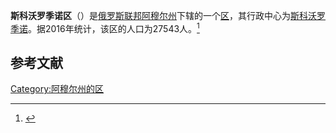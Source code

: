 {{Infobox Settlement
| official_name = 斯科沃罗季诺区
| native_name = Сковородинский район
| image_flag = Flag of Skovorodinsky rayon (Amur oblast).png
| image_shield = RUS Сковородинский район COA.gif
| image_map = Location Map of Amur Oblast Skovorodinsky District.png 
| settlement_type = [[区_(苏联)|区]]
| subdivision_type = [[国家|国家]]
| subdivision_type1 = [[俄罗斯行政区划|州]]
| subdivision_name = {{RUS}}
| subdivision_name1 = [[阿穆尔州|阿穆尔州]]
| seat_type = 行政中心
| seat = [[斯科沃罗季诺|斯科沃罗季诺]]
| population_as_of=2016
| population_footnotes = <ref name=amurstat />
| population_total = 27543
| timezone = [[雅库茨克时间|MSK+6]]
| utc_offset = +9
}}
'''斯科沃罗季诺区'''（{{lang-ru|Сковородинский район}}）是[[俄罗斯联邦|俄罗斯联邦]][[阿穆尔州|阿穆尔州]]下辖的一个[[区_(苏联)|区]]，其行政中心为[[斯科沃罗季诺|斯科沃罗季诺]]。据2016年统计，该区的人口为27543人。<ref name=amurstat>{{cite web |url=http://amurstat.gks.ru/wps/wcm/connect/rosstat_ts/amurstat/resources/d600c10043769f3eb9effbdd898fc419/07_1_4.htm |title=Оценка численности населения по городским округам, муниципальным районам, городским и сельским поселениям Амурской области на 1 января 2016 года |language=ru |accessdate=2016-04-21 |archiveurl=https://www.webcitation.org/6gvsqa6qi?url=http://amurstat.gks.ru/wps/wcm/connect/rosstat_ts/amurstat/resources/d600c10043769f3eb9effbdd898fc419/07_1_4.htm |archivedate=2016-04-21 |deadurl=yes }}</ref>

== 参考文献 ==
{{reflist}}

{{Russia-stub}}

[[Category:阿穆尔州的区|Category:阿穆尔州的区]]